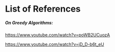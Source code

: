 # List of References

##### On Greedy Algorithms:

https://www.youtube.com/watch?v=poWB2UCuozA

https://www.youtube.com/watch?v=jD_D-b6t_eU

